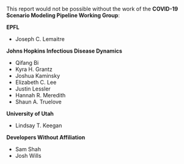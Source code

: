 
This report would not be possible without the  work of the **COVID-19 Scenario Modeling Pipeline
Working Group**:

**EPFL**

* Joseph C. Lemaitre

**Johns Hopkins Infectious Disease Dynamics**

* Qifang Bi
* Kyra H. Grantz
* Joshua Kaminsky
* Elizabeth C. Lee
* Justin Lessler
* Hannah R. Meredith
* Shaun A. Truelove

**University of Utah**

* Lindsay T. Keegan

**Developers Without Affiliation**

* Sam Shah
* Josh Wills
